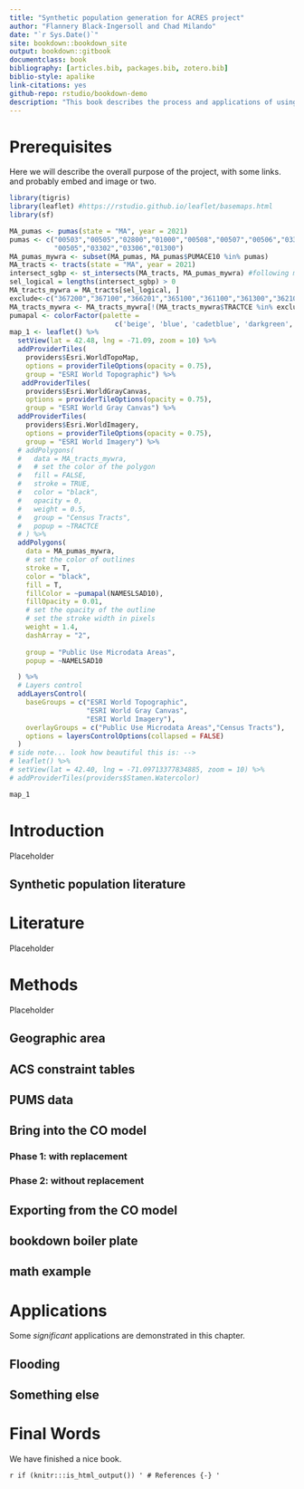 ```yaml
--- 
title: "Synthetic population generation for ACRES project"
author: "Flannery Black-Ingersoll and Chad Milando"
date: "`r Sys.Date()`"
site: bookdown::bookdown_site
output: bookdown::gitbook
documentclass: book
bibliography: [articles.bib, packages.bib, zotero.bib]
biblio-style: apalike
link-citations: yes
github-repo: rstudio/bookdown-demo
description: "This book describes the process and applications of using the CO model to create a synthetic population for MyWRA, and estimate the impact of climate-change adaptation efforts."
---
```


# Prerequisites

Here we will describe the overall purpose of the project, with some links.
and probably embed and image or two.
```r
library(tigris)
library(leaflet) #https://rstudio.github.io/leaflet/basemaps.html
library(sf)
```

```r


MA_pumas <- pumas(state = "MA", year = 2021)
pumas <- c("00503","00505","02800","01000","00508","00507","00506","03302",
           "00505","03302","03306","01300")
MA_pumas_mywra <- subset(MA_pumas, MA_pumas$PUMACE10 %in% pumas)
MA_tracts <- tracts(state = "MA", year = 2021)
intersect_sgbp <- st_intersects(MA_tracts, MA_pumas_mywra) #following method found: https://bookdown.org/robinlovelace/geocompr/spatial-operations.html
sel_logical = lengths(intersect_sgbp) > 0
MA_tracts_mywra = MA_tracts[sel_logical, ]
exclude<-c("367200","367100","366201","365100","361100","361300","362100","317103","317102","312300","312502","314301","314302","252102","252101","251400","251500","251800","251700","253202","253204","212102","212101","214100","216100","217102","217201","217202","204600","204702","204701","205100","205300","205400","205600","205700","207200","990101","060604","061204","061203","061202","080100","080401","080601","010405","010404","010403","010206","010104","981501","373100","373200","373300","374500","374600","374700","205800","080500","312501")
MA_tracts_mywra <- MA_tracts_mywra[!(MA_tracts_mywra$TRACTCE %in% exclude),]
pumapal <- colorFactor(palette = 
                          c('beige', 'blue', 'cadetblue', 'darkgreen',  'purple4', 'darkred',  'lightblue', 'lightgray', 'lightgreen', 'orange','red'), domain = NULL)
map_1 <- leaflet() %>%
  setView(lat = 42.48, lng = -71.09, zoom = 10) %>%
  addProviderTiles(
    providers$Esri.WorldTopoMap,
    options = providerTileOptions(opacity = 0.75),
    group = "ESRI World Topographic") %>%
   addProviderTiles(
    providers$Esri.WorldGrayCanvas,
    options = providerTileOptions(opacity = 0.75),
    group = "ESRI World Gray Canvas") %>%
  addProviderTiles(
    providers$Esri.WorldImagery,
    options = providerTileOptions(opacity = 0.75),
    group = "ESRI World Imagery") %>%
  # addPolygons(
  #   data = MA_tracts_mywra,
  #   # set the color of the polygon
  #   fill = FALSE,
  #   stroke = TRUE,
  #   color = "black",
  #   opacity = 0,
  #   weight = 0.5,
  #   group = "Census Tracts",
  #   popup = ~TRACTCE
  # ) %>%
  addPolygons(
    data = MA_pumas_mywra,
    # set the color of outlines
    stroke = T,
    color = "black",
    fill = T,
    fillColor = ~pumapal(NAMESLSAD10),
    fillOpacity = 0.01,
    # set the opacity of the outline
    # set the stroke width in pixels
    weight = 1.4,
    dashArray = "2",
    
    group = "Public Use Microdata Areas",
    popup = ~NAMELSAD10

  ) %>%
  # Layers control
  addLayersControl(
    baseGroups = c("ESRI World Topographic",
                   "ESRI World Gray Canvas",
                   "ESRI World Imagery"),
    overlayGroups = c("Public Use Microdata Areas","Census Tracts"),
    options = layersControlOptions(collapsed = FALSE)
  )
# side note... look how beautiful this is: -->
# leaflet() %>% 
# setView(lat = 42.40, lng = -71.09713377834885, zoom = 10) %>% 
# addProviderTiles(providers$Stamen.Watercolor) 
```

```r
map_1
```



<!--chapter:end:index.Rmd-->


# Introduction {#intro}

Placeholder


## Synthetic population literature

<!--chapter:end:01-intro.Rmd-->


# Literature

Placeholder



<!--chapter:end:02-literature.Rmd-->


# Methods

Placeholder


## Geographic area 
## ACS constraint tables 
## PUMS data 
## Bring into the CO model
### Phase 1: with replacement
### Phase 2: without replacement
## Exporting from the CO model
## bookdown boiler plate
## math example

<!--chapter:end:03-method.Rmd-->

# Applications

Some _significant_ applications are demonstrated in this chapter.

## Flooding

## Something else

<!--chapter:end:04-application.Rmd-->

# Final Words

We have finished a nice book.

<!--chapter:end:05-summary.Rmd-->

`r if (knitr:::is_html_output()) '
# References {-}
'`

<!--chapter:end:06-references.Rmd-->

